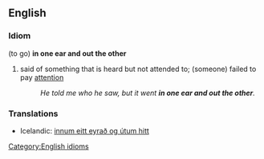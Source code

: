 ==English==
===Idiom===
(to go) '''in one ear and out the other'''

#said of something that is heard but not attended to; (someone) failed to pay [[attention]]
#:''He told me who he saw, but it went '''in one ear and out the other'''.''

[[Category:English idioms]]

===Translations===

*Icelandic: [[innum eitt eyrað og útum hitt]]